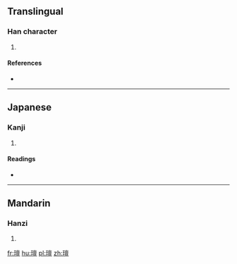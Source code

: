 ==Translingual==

===Han character===
{{Han char|rn=96|rad=玉|as=13|sn=17|four=|canj=MGYWM}}

# {{defn|Han|sort=玉13}}

====References====
* {{Han ref|kx=0743.120|dkj=21282|hdz=21142.060|uh=74AE|ud=29870}}

----

==Japanese==

===Kanji===
{{ja-kanji|grade=|rs=玉13}}

# {{defn|lang=ja|sort=玉13}}

====Readings====
* {{ja-readings|on=[[たん]] (tan)|kun=[[たま]] (tama)|nanori=}}

----

==Mandarin==

===Hanzi===
{{cmn-hanzi|pin=[[tǎn]] ([[tan3]])|wg=t'an<sup>3</sup>}}

# {{defn|lang=cmn|sort=玉13}}

[[fr:璮]]
[[hu:璮]]
[[pl:璮]]
[[zh:璮]]